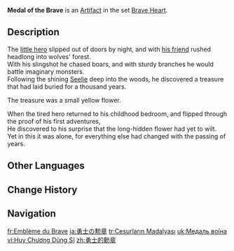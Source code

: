 {{Artifact Infobox
|image = Item Medal of the Brave.png
|set   = Brave Heart
|piece = Flower of Life
}}
{{Description|A simple flower brooch that is a keepsake from someone's first adventure.}}
'''Medal of the Brave''' is an [[Artifact]] in the set [[Brave Heart]].

==Description==
The [[Arundolyn|little hero]] slipped out of doors by night, and with [[Rostam|his friend]] rushed headlong into wolves' forest.<br>With his slingshot he chased boars, and with sturdy branches he would battle imaginary monsters.<br>Following the shining [[Seelie]] deep into the woods, he discovered a treasure that had laid buried for a thousand years.

The treasure was a small yellow flower.

When the tired hero returned to his childhood bedroom, and flipped through the proof of his first adventures,<br>He discovered to his surprise that the long-hidden flower had yet to wilt.<br>Yet in this it was alone, for everything else had changed with the passing of years.

==Other Languages==
{{Other Languages
|en      = Medal of the Brave
|zhs     = 勇士的勋章
|zhs_rm  = Yǒngshì de Xūnzhāng
|zht     = 勇士的勳章
|zht_rm  = Yǒngshì de Xūnzhāng
|zh_tl   = The Brave's Medal
|ja      = 勇士の勲章
|ja_rm   = Yuushi no Kunshou
|ja_tl   = Order of the Brave Warrior
|ko      = 용사의 훈장
|ko_rm   = Yongsa-ui Hunjang
|ko_tl   = Medal of the Champion
|es      = Medalla del Guerrero
|es_tl   = Medal of the Warrior
|fr      = Emblème du Brave
|fr_tl   = Emblem of the Brave
|ru      = Брошь храбреца
|ru_tl   = The Brave's Brooch
|th      = Medal of The Brave
|vi      = Huy Chương Dũng Sĩ
|vi_tl   = 
|de      = Reckenmedaille
|de_tl   = Valiant Hero's Medal
|id      = Medal of the Brave
|pt      = Medalha do Valente
|pt_tl   = 
|tr      = Cesurların Madalyası
|tr_tl   = The Braves' Medal
|it      = Medaglia del coraggioso
|it_tl   = 
}}

==Change History==
{{Change History|1.0}}

==Navigation==
{{Artifact Set Navbox|Brave Heart}}

[[fr:Emblème du Brave]]
[[ja:勇士の勲章]]
[[tr:Cesurların Madalyası]]
[[uk:Медаль воїна]]
[[vi:Huy Chương Dũng Sĩ]]
[[zh:勇士的勳章]]